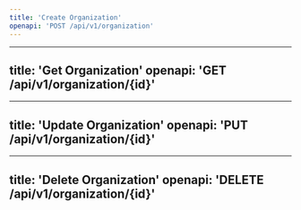 ```yaml
---
title: 'Create Organization'
openapi: 'POST /api/v1/organization'
---
```


---
title: 'Get Organization'
openapi: 'GET /api/v1/organization/{id}'
---

---
title: 'Update Organization'
openapi: 'PUT /api/v1/organization/{id}'
---

---
title: 'Delete Organization'
openapi: 'DELETE /api/v1/organization/{id}'
---